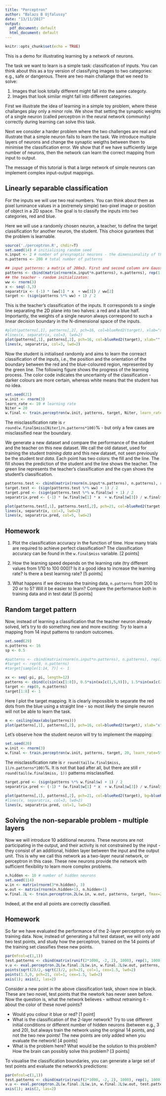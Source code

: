```yaml
---
title: "Perceptron"
author: "Balazs B Ujfalussy"
date: "13/11/2017"
output:
  pdf_document: default
  html_document: default
---
```


```r
knitr::opts_chunk$set(echo = TRUE)
```


This is a demo for illustrating learning by a network of neurons.

The task we want to learn is a simple task: classification of inputs. You can think about this as a toy version of classifying images to two categories: e.g., safe or dangerous. There are two main challange that we need to solve: 

1. Images that look totally different might fall into the same categoty.
2. Images that look similar might fall into different categories.

First we illustrate the idea of learning in a simple toy problem, where these challanges play only a minor role. We show that setting the synaptic weights of a single neuron (called perceptron in the neural network community) correctly during learning can solve this task. 

Next we consider a harder problem where the two challenges are real and illustrate that a simple neuron fails to learn the task. We introduce multiple layers of neurons and change the synaptic weigths between them to minimise the classification error. We show that if we have sufficiently large number of neurons, then the network can learn the correct mapping from input to output. 

The message of this tutorial is that a large network of simple neurons can implement complex input-output mappings. 


## Linearly separable classification

For the inputs we will use two real numbers. You can think about them as pixel luminance values in a (extremely simple) two-pixel image or position of object in a 2D space. The goal is to classify the inputs into two categories, red and blue. 

Here we will use a randomly chosen neuron, a teacher, to define the target classification for another neuron, the student. This choice gurantees that the problem is learnable.

```r
source('./perceptron.R', chdir=T)
set.seed(14) # initialising random seed
n.input <- 2 # number of presynaptic neurons - the dimensionality of the problem
n.patterns <- 200 # total number of patterns

## input patterns: a matrix of 200x3. First and second column are Gaussian rundom numbers. The third is 1 - it corresponds to the bias of the neurons
patterns <- cbind(matrix(rnorm(n.input*n.patterns), n.patterns), rep(1, n.patterns)) 
## the teacher - random initializaton:
ww <- rnorm(3)
x <- seq(-3,3)
separatrix <- (-1) * (ww[1] * x  + ww[3]) / ww[2]
target <- (sign(patterns %*% ww) + 1) / 2
```

This is the teacher's classification of the inputs. It corresponds to a single line separating the 2D plane into two halves: a red and a blue half. Importantly, the weights of a single neuron always correspond to such a linear decision boundary in the N-dimensional space of the inputs. 


```r
#plot(patterns[,1], patterns[,2], pch=16, col=blueRed2(target), xlab="x", ylab="y", cex=0.7)
#lines(x, separatrix, col=3, lwd=2)
plot(patterns[,1], patterns[,2], pch=16, col=blueRed2(target), xlab="", ylab="", cex=1, axes=F)
lines(x, separatrix, col=3, lwd=2)
```

Now the student is initialised randomly and aims to learn the correact classification of the inputs, i.e., the position and the orientation of the boundary between the red and the blue-coloured region, represented by the green line. The following figure shows the progress of the learning process. The color code indicates the uncertainty of the classification - darker colours are more certain, whereas white means that the student has no idea.


```r
set.seed(21)
w.init <- rnorm(3)
learn_rate <- 10 # learning rate
Niter = 20
w.final <- train.perceptron(w.init, patterns, target, Niter, learn_rate=learn_rate, graphics=T)
```

The misclassification rate is `r round(w.final$miss[Niter]/n.patterns*100)`% - but only a few cases are misclassified near the boundary.

We generate a new dataset and compare the performance of the student and the teacher on this new dataset. We call the old dataset, used for training the student *training data* and this new dataset, not seen previously be the student *test data*. Each point has two colors: the fill and the line. The fill shows the prediction of the student and the line shows the teacher. The green line represents the teacher's classification and the cyan shows the student's classification.

```r
patterns.test <- cbind(matrix(rnorm(n.input*n.patterns), n.patterns), rep(1, n.patterns)) 
target.test <- (sign(patterns.test %*% ww) + 1) / 2
target.pred <- (sign(patterns.test %*% w.final$w) + 1) / 2
separatrix.pred <- (-1) * (w.final$w[1] * x  + w.final$w[3]) / w.final$w[2]

plot(patterns.test[,1], patterns.test[,2], pch=21, col=blueRed2(target.test), bg=blueRed2(target.pred), xlab="x", ylab="y", cex=0.7)
lines(x, separatrix, col=3, lwd=2)
lines(x, separatrix.pred, col=5, lwd=2)
```
## Homework

1. Plot the classification accuracy in the function of time. How many trials are required to achieve perfect classification? The classification accuracy can be found in the `w.final$miss` variable. [2 points]

2. How the learning speed depends on the learning rate (try different values from 1/10 to 100 000)? Is it a good idea to increase the learning rate? Is there a best learning rate? [5 points]

3. What happens if we decrease the training data, `n.patterns` from 200 to 20 or to 5? Will it be easier to learn? Compare the performance both in training data and in test data! [5 points] 


## Random target pattern

Now, instead of learning a classification that the teacher neuron already solved, let's try to do something new and more exciting: Try to learn a mapping from 14 input patterns to random outcomes. 

```r
set.seed(29)
n.patterns <- 16
sp <- 0.5

#patterns <- cbind(matrix(rnorm(n.input*n.patterns), n.patterns), rep(1, n.patterns))
#target <- rep(0, n.patterns)
#target[sample(1:14, 7)] <- 1

xx <- seq(-pi, pi, length=12)
patterns <- cbind(c(sin(xx[1:8]), 0.5*sin(xx[c(1,5,9)]), 1.5*sin(xx[c(2, 4, 6, 8, 11)])), c(cos(xx[1:8]), 0.5*cos(xx[c(1,5,9)]), 1.5*cos(xx[c(2, 4, 6, 8, 11)])), rep(1, n.patterns))
target <- rep(0, n.patterns)
target[1:8] <- 1

```

Here I plot the target mapping. It is clearly impossible to separate the red dots from the blue using a straight line - so most likely the simple neuron will not be able to learn the task.

```r
m <- ceiling(max(abs(patterns)))
plot(patterns[,1], patterns[,2], pch=16, col=blueRed2(target), xlab="x", ylab="y", cex=1.7, xlim=c(-m, m), ylim=c(-m, m))
```


Let's observe how the student neuron will try to implement the mapping: 
```r
set.seed(20)
w.init <- rnorm(3)
w.final <- train.perceptron(w.init, patterns, target, 20, learn_rate=5*learn_rate, graphics=T)
```

The misclassification rate is `r round(tail(w.final$miss, 1)/n.patterns*100)`%. It is not that bad after all, but there are still `r round(tail(w.final$miss, 1))` patterns misclassified.


```r
target.pred <- (sign(patterns %*% w.final$w) + 1) / 2
separatrix.pred <- (-1) * (w.final$w[1] * x  + w.final$w[3]) / w.final$w[2]

plot(patterns[,1], patterns[,2], pch=21, col=blueRed2(target), bg=blueRed2(target.pred), xlab="", ylab="", cex=2, axes=F, lwd=3)
#lines(x, separatrix, col=3, lwd=2)
lines(x, separatrix.pred, col=1, lwd=2)
```


## Solving the non-separable problem - multiple layers

Now we will introduce 10 additional neurons. These neurons are not participating in the output, and their activity is not constrained by the input - they consist of an additional, hidden layer between the input and the output unit. This is why we call this network as a two-layer neural network, or perceptron in this case. These new neurons provide the network with sufficient flexibility to learn more complex problems.

```r
n.hidden <- 10 # number of hidden neurons
set.seed(114)
w.in <- matrix(rnorm(3*n.hidden), 3)
w.out <- matrix(rnorm(n.hidden+1), n.hidden+1)
w.final.2L <- train.perceptron.2L(w.in, w.out, patterns, target, Tmax=2000, e=10, graphics=T, verbose=F)
```

Indeed, at the end all points are correctly classified. 


## Homework

So far we have evaluated the performance of the 2-layer perceptron only on training data. Now, instead of generating a full test dataset, we will only add two test points, and study how the perceptron, trained on the 14 points of the training set classifies these new points.

```r
par(mfcol=c(1,1))
test.patterns <- cbind(matrix(runif(2*1000, -2, 2), 1000), rep(1, 1000))
v.u <- eval.perceptron.2L(w.final.2L$w.in, w.final.2L$w.out, patterns, T)
points(sqrt(2)/2,-sqrt(2)/2, pch=21, col=1, cex=1.5, lwd=2)
points(1.5,0, pch=21, col=1, cex=1.5, lwd=2)
axis(1); axis(2, las=2)

```


Consider a new point in the above classification task, shown now in black. These are two novel, test points that the newtork has never seen before. Now the question is, what the network believes - without retraining it - about the color of these novel points? 

* Would you colour it blue or red? [1 point]
* What is the classification of the 2-layer network? Try to use different initial conditions or different number of hidden neurons (between e.g., 3 and 20), but always train the network using the original 14 points, and not the two new points! The new points are only added when you evaluate the network! [4 points]
* What is the problem here? What would be the solution to this problem? How the brain can possibly solve this problem? [3 points]


To visualise the classification boundaries, you can generate a large set of test points and evaluate the network's predictions:

```r

par(mfcol=c(1,1))
test.patterns <- cbind(matrix(runif(2*1000, -2, 2), 1000), rep(1, 1000))
v.u <- eval.perceptron.2L(w.final.2L$w.in, w.final.2L$w.out, test.patterns, T)
axis(1); axis(2, las=2)

```

